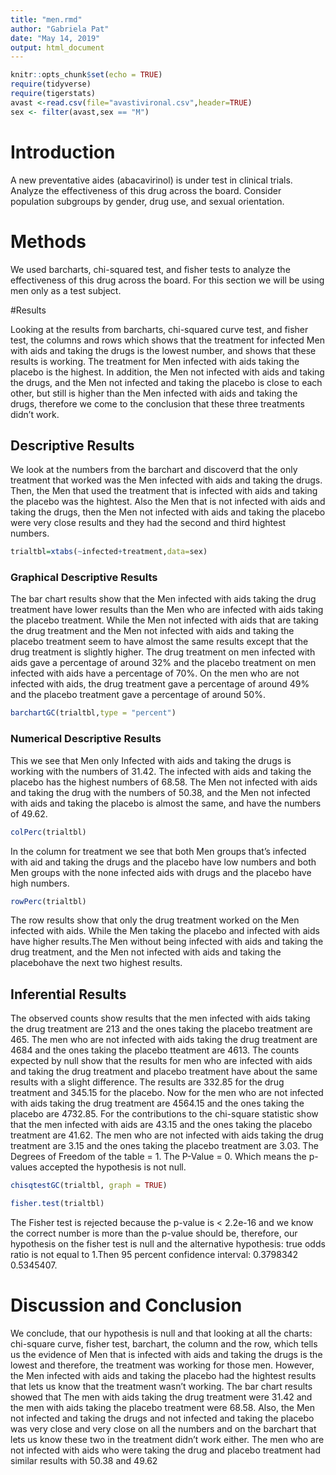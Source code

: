 ---
title: "men.rmd"
author: "Gabriela Pat"
date: "May 14, 2019"
output: html_document
---

```{r setup, include=FALSE}
knitr::opts_chunk$set(echo = TRUE)
require(tidyverse)
require(tigerstats)
avast <-read.csv(file="avastivironal.csv",header=TRUE)
sex <- filter(avast,sex == "M")
```

# Introduction

A new  preventative aides (abacavirinol) is under test in clinical trials. Analyze the effectiveness of this drug across the board. Consider population subgroups by gender, drug use, and sexual orientation. 



<!--In this section you explain what you are trying to show.  Where did the data come from?  What is the research or other question you are trying to answer?.  If you skimp in this section expect to be marked down in your grade. Paint a picture of the project a couple of paragraphs is expected!-->



# Methods
 
 
We used barcharts, chi-squared test, and fisher tests to analyze the effectiveness of this drug across the board. For this section we will be using men only as a test subject.
 
 
 
<!--Decide on your methods:  use "variable analysis" or other appropriate descriptors.  Make sure to choose at least one graphical method and at least one numerical method. Discuss what data manipulations may be needed for example subsetting or other binning procedures and what sort of graphical displays and inferential tools will be used!-->

 

#Results

Looking at the results from barcharts, chi-squared curve test, and fisher test, the columns and rows which shows that the treatment for infected Men with aids and taking the drugs is the lowest number, and shows that these results is working. The treatment for Men infected with aids taking the placebo is the highest. In addition, the Men not infected with aids and taking the drugs, and the Men not infected and taking the placebo is close to each other, but still is higher than the Men infected with aids and taking the drugs, therefore we come to the conclusion that these three treatments didn't work.


<!--Divide this section into two sub-sections:  One for your descriptive  results and one for your inferential results.!-->


## Descriptive Results

We look at the numbers from the barchart and discoverd that the only treatment that worked was the Men infected with aids and taking the drugs. Then, the Men that used the treatment that is infected with aids and taking the placebo was the hightest. Also the Men that is not infected with aids and taking the drugs, then the Men not infected with aids and taking the placebo were very close results and they had the second and third hightest numbers.

```{r}
trialtbl=xtabs(~infected+treatment,data=sex)
```

### Graphical Descriptive Results

The bar chart results show that the Men infected with aids taking the drug treatment have lower results than the Men who are infected with aids taking the placebo treatment. While the Men not infected with aids that are taking the drug treatment and the Men not infected with aids and taking the placebo treatment seem to have almost the same results except that the drug treatment is slightly higher. The drug treatment on men infected with aids gave a percentage of around 32% and the placebo treatment on men infected with aids have a percentage of 70%. On the men who are not infected with aids, the drug treatment gave a percentage of around 49% and the placebo treatment gave a percentage of around 50%.


<!--Graphical results here.  Make sure to show your code.  Provide appropriate labels for axes, giving units if possible, and provide a good title for the graph, too.  Use the graphical results to describe the patterns if any that exist in the data as focused toward the research question. Bottom line is to explain the features of the graph that are relevant to conforming or departing to what is expected by your null hypothesis !-->

```{r}
barchartGC(trialtbl,type = "percent")
```



### Numerical Descriptive Results

This we see that Men only Infected with aids and taking the drugs is working with the numbers of 31.42. The infected with aids and taking the placebo has the highest numbers of 68.58. The Men not infected with aids and taking the drug with the numbers of 50.38, and the Men not infected with aids and taking the placebo is almost the same, and have the numbers of 49.62.

<!--Numerical results go here. Use the numerical results to describe the patterns if any that exist in the data as focused toward the research question!-->


```{r}
colPerc(trialtbl)
```

In the column for treatment we see that both Men groups that's infected with aid and taking the drugs and the placebo have low numbers and both Men groups with the none infected aids with drugs and the placebo have high numbers. 

```{r}
rowPerc(trialtbl)
```
The row results show that only the drug treatment worked on the Men infected with aids. While the Men taking the placebo and infected with aids have higher results.The Men without being infected with aids and taking the drug treatment, and the Men not infected with aids and taking the placebohave the next two highest results.

## Inferential Results

The observed counts show results that the men infected with aids taking the drug treatment are 213 and the ones taking the placebo treatment are 465. The men who are not infected with aids taking the drug treatment are 4684 and the ones taking the placebo tteatment are 4613. The counts expected by null show that the results for men who are infected with aids and taking the drug treatment and placebo treatment have about the same results with a slight difference. The results are 332.85 for the drug treatment and 345.15 for the placebo. Now for the men who are not infected with aids taking the drug treatment are 4564.15 and the ones taking the placebo are 4732.85. For the contributions to the chi-square statistic show that the men infected with aids are 43.15 and the ones taking the placebo treatment are 41.62. The men who are not infected with aids taking the drug treatment are 3.15 and the ones taking the placebo treatment are 3.03. The Degrees of Freedom of the table = 1. The P-Value = 0. Which means the p-values accepted the hypothesis is not null.


<!--State hypothesis clearly.  Make sure your discussion of the inferential test covers all the aspects that the test output produces, such as test statistic, p-value etc.  Make a decision about the null hypothesis, explain the assumptions on which the selected test/procedure was based, and why the chosen procedure satisfys the assumptions and is appropriate to answer the research question!-->

```{r}
chisqtestGC(trialtbl, graph = TRUE)
```


```{r}
fisher.test(trialtbl)
```

The Fisher test is rejected because the p-value is < 2.2e-16 and we know the correct number is more than the p-value should be, therefore, our hypothesis on the fisher test is null and the alternative hypothesis: true odds ratio is not equal to 1.Then 95 percent confidence interval: 0.3798342 0.5345407.



# Discussion and Conclusion
We conclude, that our hypothesis is null and that looking at all the charts: chi-square curve, fisher test, barchart, the column and the row, which tells us the evidence of Men that is infected with aids and taking the drugs is the lowest and therefore, the treatment was working for those men. However, the Men infected with aids and taking the placebo had the hightest results that lets us know that the treatment wasn't working. The bar chart results showed that The men with aids taking the drug treatment were 31.42 and the men with aids taking the placebo treatment were 68.58. Also, the Men not infected and taking the drugs and not infected and taking the placebo was very close and very close on all the numbers and on the barchart that lets us know these two in the treatment didn't work either. The men who are not infected with aids who were taking the drug and placebo treatment had similar results with 50.38 and 49.62


<!--Discussion and conclusion here.  If you found a relationship be sure to consider whether the relationship occurs because one of the variavbles causes the other, or whether they perhasps are related for some other reason.  Watch the chapter 6 videos from the GeorgeTown videos collection.!-->
